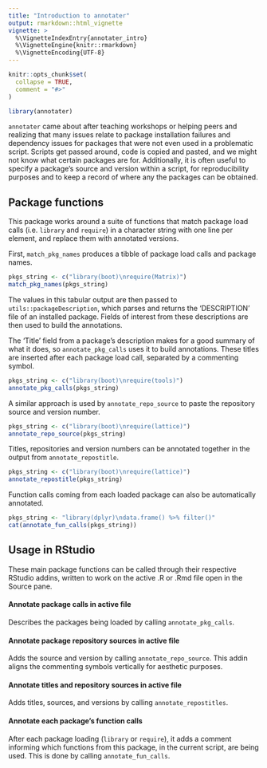 ```yaml
---
title: "Introduction to annotater"
output: rmarkdown::html_vignette
vignette: >
  %\VignetteIndexEntry{annotater_intro}
  %\VignetteEngine{knitr::rmarkdown}
  %\VignetteEncoding{UTF-8}
---
```


```r
knitr::opts_chunk$set(
  collapse = TRUE,
  comment = "#>"
)
```

```r
library(annotater)
```

`annotater` came about after teaching workshops or helping peers and realizing that many issues relate to package installation failures and dependency issues for packages that were not even used in a problematic script. Scripts get passed around, code is copied and pasted, and we might not know what certain packages are for. Additionally, it is often useful to specify a package's source and version within a script, for reproducibility purposes and to keep a record of where any the packages can be obtained.


## Package functions

This package works around a suite of functions that match package load calls (i.e. `library` and `require`) in a character string with one line per element, and replace them with annotated versions.

First, `match_pkg_names` produces a tibble of package load calls and package names.

```r
pkgs_string <- c("library(boot)\nrequire(Matrix)")
match_pkg_names(pkgs_string)
```

The values in this tabular output are then passed to 
`utils::packageDescription`, which parses and returns the 'DESCRIPTION' file of an installed package. Fields of interest from these descriptions are then used to build the annotations.

The 'Title' field from a package's description makes for a good summary of what it does, so `annotate_pkg_calls` uses it to build annotations. These titles are inserted after each package load call, separated by a commenting symbol.

```r
pkgs_string <- c("library(boot)\nrequire(tools)")
annotate_pkg_calls(pkgs_string)
```

A similar approach is used by `annotate_repo_source` to paste the repository source and version number.

```r
pkgs_string <- c("library(boot)\nrequire(lattice)")
annotate_repo_source(pkgs_string)
```

Titles, repositories and version numbers can be annotated together in the output from `annotate_repostitle`.

```r
pkgs_string <- c("library(boot)\nrequire(lattice)")
annotate_repostitle(pkgs_string)
```

Function calls coming from each loaded package can also be automatically annotated.

```r
pkgs_string <- "library(dplyr)\ndata.frame() %>% filter()"
cat(annotate_fun_calls(pkgs_string))
```

## Usage in RStudio

These main package functions can be called through their respective RStudio addins, written to work on the active .R or .Rmd file open in the Source pane.

#### Annotate package calls in active file
Describes the packages being loaded by calling `annotate_pkg_calls`.

#### Annotate package repository sources in active file
Adds the source and version by calling `annotate_repo_source`. This addin aligns the commenting symbols vertically for aesthetic purposes.

#### Annotate titles and repository sources in active file
Adds titles, sources, and versions by calling `annotate_repostitles`.

#### Annotate each package's function calls
After each package loading (`library` or `require`), it adds a comment informing
which functions from this package, in the current script, are being used.
This is done by calling `annotate_fun_calls`.

